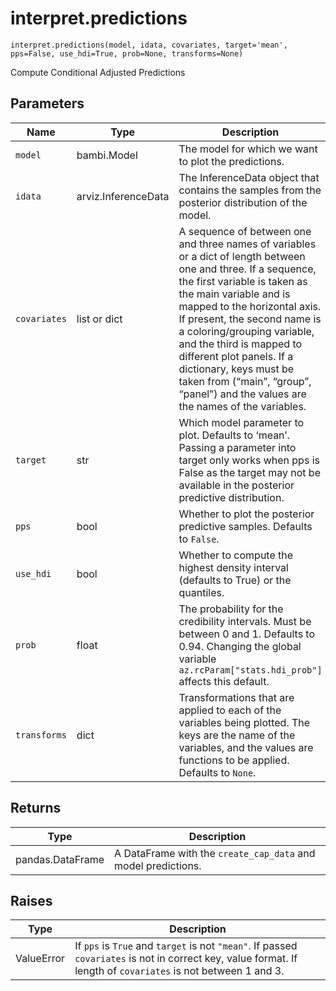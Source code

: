 # interpret.predictions { #bambi.interpret.predictions }

`interpret.predictions(model, idata, covariates, target='mean', pps=False, use_hdi=True, prob=None, transforms=None)`

Compute Conditional Adjusted Predictions

## Parameters

| Name         | Type                | Description                                                                                                                                                                                                                                                                                                                                                                                                                               | Default    |
|--------------|---------------------|-------------------------------------------------------------------------------------------------------------------------------------------------------------------------------------------------------------------------------------------------------------------------------------------------------------------------------------------------------------------------------------------------------------------------------------------|------------|
| `model`      | bambi.Model         | The model for which we want to plot the predictions.                                                                                                                                                                                                                                                                                                                                                                                      | _required_ |
| `idata`      | arviz.InferenceData | The InferenceData object that contains the samples from the posterior distribution of the model.                                                                                                                                                                                                                                                                                                                                          | _required_ |
| `covariates` | list or dict        | A sequence of between one and three names of variables or a dict of length between one and three. If a sequence, the first variable is taken as the main variable and is mapped to the horizontal axis. If present, the second name is a coloring/grouping variable, and the third is mapped to different plot panels. If a dictionary, keys must be taken from ("main", "group", "panel") and the values are the names of the variables. | _required_ |
| `target`     | str                 | Which model parameter to plot. Defaults to 'mean'. Passing a parameter into target only works when pps is False as the target may not be available in the posterior predictive distribution.                                                                                                                                                                                                                                              | `'mean'`   |
| `pps`        | bool                | Whether to plot the posterior predictive samples. Defaults to ``False``.                                                                                                                                                                                                                                                                                                                                                                  | `False`    |
| `use_hdi`    | bool                | Whether to compute the highest density interval (defaults to True) or the quantiles.                                                                                                                                                                                                                                                                                                                                                      | `True`     |
| `prob`       | float               | The probability for the credibility intervals. Must be between 0 and 1. Defaults to 0.94. Changing the global variable ``az.rcParam["stats.hdi_prob"]`` affects this default.                                                                                                                                                                                                                                                             | `None`     |
| `transforms` | dict                | Transformations that are applied to each of the variables being plotted. The keys are the name of the variables, and the values are functions to be applied. Defaults to ``None``.                                                                                                                                                                                                                                                        | `None`     |

## Returns

| Type             | Description                                                     |
|------------------|-----------------------------------------------------------------|
| pandas.DataFrame | A DataFrame with the ``create_cap_data`` and model predictions. |

## Raises

| Type       | Description                                                                                                                                                                |
|------------|----------------------------------------------------------------------------------------------------------------------------------------------------------------------------|
| ValueError | If ``pps`` is ``True`` and ``target`` is not ``"mean"``. If passed ``covariates`` is not in correct key, value format. If length of ``covariates`` is not between 1 and 3. |